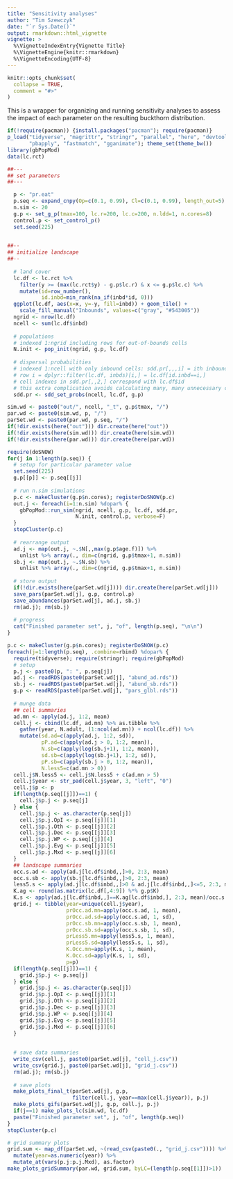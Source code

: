 ```yaml
---
title: "Sensitivity analyses"
author: "Tim Szewczyk"
date: "`r Sys.Date()`"
output: rmarkdown::html_vignette
vignette: >
  %\VignetteIndexEntry{Vignette Title}
  %\VignetteEngine{knitr::rmarkdown}
  %\VignetteEncoding{UTF-8}
---
```


```r
knitr::opts_chunk$set(
  collapse = TRUE,
  comment = "#>"
)
```


This is a wrapper for organizing and running sensitivity analyses to assess the impact of each parameter on the resulting buckthorn distribution.

```r
if(!require(pacman)) {install.packages("pacman"); require(pacman)}
p_load("tidyverse", "magrittr", "stringr", "parallel", "here", "devtools",
       "pbapply", "fastmatch", "gganimate"); theme_set(theme_bw())
library(gbPopMod)
data(lc.rct)
```


```r
##---
## set parameters
##---

  p <- "pr.eat"
  p.seq <- expand_cnpy(Op=c(0.1, 0.99), Cl=c(0.1, 0.99), length_out=5)
  n.sim <- 20
  g.p <- set_g_p(tmax=100, lc.r=200, lc.c=200, n.ldd=1, n.cores=8)
  control.p <- set_control_p()
  set.seed(225)
  

##--
## initialize landscape
##--
  
  # land cover
  lc.df <- lc.rct %>% 
    filter(y >= (max(lc.rct$y) - g.p$lc.r) & x <= g.p$lc.c) %>%
    mutate(id=row_number(), 
           id.inbd=min_rank(na_if(inbd*id, 0)))
  ggplot(lc.df, aes(x=x, y=-y, fill=inbd)) + geom_tile() +
    scale_fill_manual("Inbounds", values=c("gray", "#543005"))
  ngrid <- nrow(lc.df)
  ncell <- sum(lc.df$inbd)
  
  # populations
  # indexed 1:ngrid including rows for out-of-bounds cells
  N.init <- pop_init(ngrid, g.p, lc.df)
  
  # dispersal probabilities
  # indexed 1:ncell with only inbound cells: sdd.pr[,,,i] = ith inbound cell
  # row i = dplyr::filter(lc.df, inbds)[i,] = lc.df[id.inbd==i,]
  # cell indexes in sdd.pr[,,2,] correspond with lc.df$id
  # this extra complication avoids calculating many, many unnecessary cells
  sdd.pr <- sdd_set_probs(ncell, lc.df, g.p)
```

```r
sim.wd <- paste0("out/", ncell, "_t", g.p$tmax, "/")
par.wd <- paste0(sim.wd, p, "/")
parSet.wd <- paste0(par.wd, p.seq, "/")
if(!dir.exists(here("out"))) dir.create(here("out"))
if(!dir.exists(here(sim.wd))) dir.create(here(sim.wd))
if(!dir.exists(here(par.wd))) dir.create(here(par.wd))
```


```r
require(doSNOW)
for(j in 1:length(p.seq)) {
  # setup for particular parameter value
  set.seed(225)
  g.p[[p]] <- p.seq[[j]]
  
  # run n.sim simulations
  p.c <- makeCluster(g.p$n.cores); registerDoSNOW(p.c)
  out.j <- foreach(i=1:n.sim) %dopar% {
    gbPopMod::run_sim(ngrid, ncell, g.p, lc.df, sdd.pr, 
                      N.init, control.p, verbose=F)
  }
  stopCluster(p.c)
  
  # rearrange output
  ad.j <- map(out.j, ~.$N[,,max(g.p$age.f)]) %>% 
    unlist %>% array(., dim=c(ngrid, g.p$tmax+1, n.sim))
  sb.j <- map(out.j, ~.$N.sb) %>% 
    unlist %>% array(., dim=c(ngrid, g.p$tmax+1, n.sim))
  
  # store output
  if(!dir.exists(here(parSet.wd[j]))) dir.create(here(parSet.wd[j]))
  save_pars(parSet.wd[j], g.p, control.p)
  save_abundances(parSet.wd[j], ad.j, sb.j)
  rm(ad.j); rm(sb.j)
  
  # progress
  cat("Finished parameter set", j, "of", length(p.seq), "\n\n")
}

```


```r
p.c <- makeCluster(g.p$n.cores); registerDoSNOW(p.c)
foreach(j=1:length(p.seq), .combine=rbind) %dopar% {
  require(tidyverse); require(stringr); require(gbPopMod)
  # setup
  p.j <- paste0(p, ": ", p.seq[j])
  ad.j <- readRDS(paste0(parSet.wd[j], "abund_ad.rds"))
  sb.j <- readRDS(paste0(parSet.wd[j], "abund_sb.rds"))
  g.p <- readRDS(paste0(parSet.wd[j], "pars_glbl.rds"))
  
  # munge data
  ## cell summaries
  ad.mn <- apply(ad.j, 1:2, mean)
  cell.j <- cbind(lc.df, ad.mn) %>% as.tibble %>%
    gather(year, N.adult, (1:ncol(ad.mn)) + ncol(lc.df)) %>%
    mutate(sd.ad=c(apply(ad.j, 1:2, sd)),
           pP.ad=c(apply(ad.j > 0, 1:2, mean)),
           N.sb=c(apply(log(sb.j+1), 1:2, mean)),
           sd.sb=c(apply(log(sb.j+1), 1:2, sd)),
           pP.sb=c(apply(sb.j > 0, 1:2, mean)),
           N.less5=c(ad.mn > 0))
  cell.j$N.less5 <- cell.j$N.less5 + c(ad.mn > 5)
  cell.j$year <- str_pad(cell.j$year, 3, "left", "0")
  cell.j$p <- p
  if(length(p.seq[[j]])==1) {
    cell.j$p.j <- p.seq[j]
  } else {
    cell.j$p.j <- as.character(p.seq[j])
    cell.j$p.j.OpI <- p.seq[[j]][1]
    cell.j$p.j.Oth <- p.seq[[j]][2]
    cell.j$p.j.Dec <- p.seq[[j]][3]
    cell.j$p.j.WP <- p.seq[[j]][4]
    cell.j$p.j.Evg <- p.seq[[j]][5]
    cell.j$p.j.Mxd <- p.seq[[j]][6]
  }
  ## landscape summaries
  occ.s.ad <- apply(ad.j[lc.df$inbd,,]>0, 2:3, mean)
  occ.s.sb <- apply(sb.j[lc.df$inbd,,]>0, 2:3, mean)
  less5.s <- apply(ad.j[lc.df$inbd,,]>0 & ad.j[lc.df$inbd,,]<=5, 2:3, mean)
  K.ag <- round(as.matrix(lc.df[,4:9]) %*% g.p$K)
  K.s <- apply(ad.j[lc.df$inbd,,]==K.ag[lc.df$inbd,], 2:3, mean)/occ.s.ad
  grid.j <- tibble(year=unique(cell.j$year),
                   prOcc.ad.mn=apply(occ.s.ad, 1, mean),
                   prOcc.ad.sd=apply(occ.s.ad, 1, sd),
                   prOcc.sb.mn=apply(occ.s.sb, 1, mean),
                   prOcc.sb.sd=apply(occ.s.sb, 1, sd),
                   prLess5.mn=apply(less5.s, 1, mean),
                   prLess5.sd=apply(less5.s, 1, sd),
                   K.Occ.mn=apply(K.s, 1, mean),
                   K.Occ.sd=apply(K.s, 1, sd),
                   p=p)
  if(length(p.seq[[j]])==1) {
    grid.j$p.j <- p.seq[j]
  } else {
    grid.j$p.j <- as.character(p.seq[j])
    grid.j$p.j.OpI <- p.seq[[j]][1]
    grid.j$p.j.Oth <- p.seq[[j]][2]
    grid.j$p.j.Dec <- p.seq[[j]][3]
    grid.j$p.j.WP <- p.seq[[j]][4]
    grid.j$p.j.Evg <- p.seq[[j]][5]
    grid.j$p.j.Mxd <- p.seq[[j]][6]
  }
                   
  
  # save data summaries
  write_csv(cell.j, paste0(parSet.wd[j], "cell_j.csv"))
  write_csv(grid.j, paste0(parSet.wd[j], "grid_j.csv"))
  rm(ad.j); rm(sb.j)
  
  # save plots
  make_plots_final_t(parSet.wd[j], g.p,  
                     filter(cell.j, year==max(cell.j$year)), p.j)
  make_plots_gifs(parSet.wd[j], g.p, cell.j, p.j)
  if(j==1) make_plots_lc(sim.wd, lc.df)
  paste("Finished parameter set", j, "of", length(p.seq))
}
stopCluster(p.c)

# grid summary plots
grid.sum <- map_df(parSet.wd, ~(read_csv(paste0(., "grid_j.csv")))) %>%
  mutate(year=as.numeric(year)) %>%
  mutate_at(vars(p.j:p.j.Mxd), as.factor)
make_plots_gridSummary(par.wd, grid.sum, byLC=(length(p.seq[[1]])>1))
```





